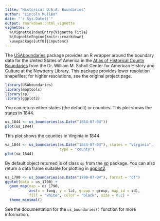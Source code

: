 ```yaml
---
title: "Historical U.S.A. Boundaries"
author: "Lincoln Mullen"
date: "`r Sys.Date()`"
output: rmarkdown::html_vignette
vignette: >
  %\VignetteIndexEntry{Vignette Title}
  %\VignetteEngine{knitr::rmarkdown}
  \usepackage[utf8]{inputenc}
---
```


The [USAboundaries](https://github.com/ropensci/USAboundaries/) package provides an R wrapper around the boundary data for the United States of America in the [Atlas of Historical County Boundaries](http://publications.newberry.org/ahcbp/) from the Dr. William M. Scholl Center for American History and Culture at the Newberry Library. This package provides lower resolution shapefiles; for higher resolutions, see the original project page.

```r
library(USAboundaries)
library(maptools)
library(sp)
library(ggplot2)
```

You can return either states (the default) or counties. This plot shows the states in 1844.

```r
us_1844 <- us_boundaries(as.Date("1844-07-04"))
plot(us_1844)
```

This plot shows the counties in Virginia in 1844.

```r
va_1844 <- us_boundaries(as.Date("1844-07-04"), states = "Virginia", 
                         type = "county")
plot(va_1844)
```

By default object returned is of class `sp` from the [sp](http://cran.rstudio.org/web/packages/sp/) package. You can also return a data frame suitable for plotting in [ggplot2](http://cran.rstudio.org/web/packages/ggplot2/).

```r
us_1790 <- us_boundaries(as.Date("1790-07-04"), format = "df")
ggplot(data = us_1790) +
  geom_map(map = us_1790,
           aes(x = long, y = lat, group = group, map_id = id),
           fill = "white", color = "black", size = 0.2) +
  theme_minimal()
```

See the documentation for the `us_boundaries()` function for more information.
